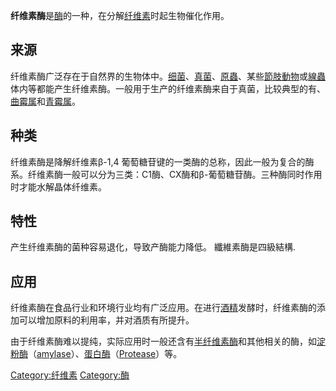 {{Unreferenced|time=2018-11-11T23:01:05+00:00}}
'''纤维素酶'''是[[酶|酶]]的一种，在分解[[纤维素|纤维素]]时起生物催化作用。

== 来源 ==
纤维素酶广泛存在于自然界的生物体中。[[细菌|细菌]]、[[真菌|真菌]]、[[原生動物|原蟲]]、某些[[節肢動物|節肢動物]]或[[線蟲動物門|線蟲]]体内等都能产生纤维素酶。一般用于生产的纤维素酶来自于真菌，比较典型的有{{link-en|里氏霉菌|Trichoderma}}、[[曲霉属|曲霉属]]和[[青霉属|青霉属]]。

== 种类 ==
纤维素酶是降解纤维素β-1,4 葡萄糖苷键的一类酶的总称，因此一般为复合的酶系。纤维素酶一般可以分为三类：C1酶、CX酶和β-葡萄糖苷酶。三种酶同时作用时才能水解晶体纤维素。

== 特性 ==
产生纤维素酶的菌种容易退化，导致产酶能力降低。
纖維素酶是四級結構.

== 应用 ==
纤维素酶在食品行业和环境行业均有广泛应用。在进行[[酒精|酒精]]发酵时，纤维素酶的添加可以增加原料的利用率，并对酒质有所提升。

由于纤维素酶难以提纯，实际应用时一般还含有[[半纤维素酶|半纤维素酶]]和其他相关的酶，如[[淀粉酶|淀粉酶]]（[[w:amylase|amylase]]）、[[蛋白酶|蛋白酶]]（[[w:Protease|Protease]]）等。 

{{Authority control}}

[[Category:纤维素|Category:纤维素]]
[[Category:酶|Category:酶]]